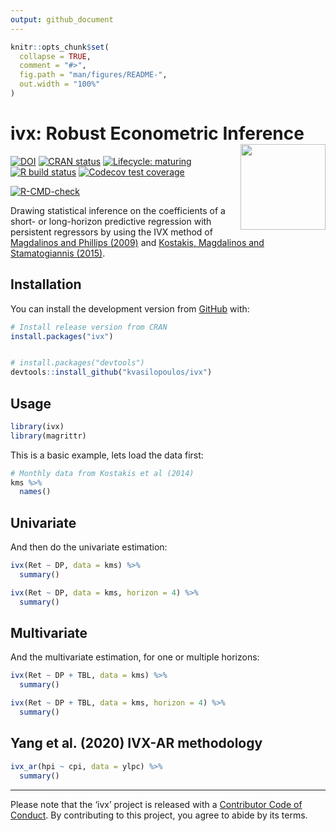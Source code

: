 ```yaml
---
output: github_document
---
```


```r
knitr::opts_chunk$set(
  collapse = TRUE,
  comment = "#>",
  fig.path = "man/figures/README-",
  out.width = "100%"
)
```
# ivx: Robust Econometric Inference <img src='man/figures/logo.png' align="right" height="136.5" />

<!-- badges: start -->
[![DOI](https://zenodo.org/badge/137785074.svg)](https://zenodo.org/badge/latestdoi/137785074)
[![CRAN status](https://www.r-pkg.org/badges/version/ivx)](https://cran.r-project.org/package=ivx)
[![Lifecycle: maturing](https://img.shields.io/badge/lifecycle-maturing-blue.svg)](https://www.tidyverse.org/lifecycle/#maturing)
[![R build status](https://github.com/kvasilopoulos/ivx/workflows/R-CMD-check/badge.svg)](https://github.com/kvasilopoulos/ivx/actions)
[![Codecov test coverage](https://codecov.io/gh/kvasilopoulos/ivx/branch/master/graph/badge.svg)](https://codecov.io/gh/kvasilopoulos/ivx?branch=master)

[![R-CMD-check](https://github.com/kvasilopoulos/ivx/actions/workflows/R-CMD-check.yaml/badge.svg)](https://github.com/kvasilopoulos/ivx/actions/workflows/R-CMD-check.yaml)
<!-- badges: end -->


Drawing statistical inference on the coefficients of a short- or long-horizon 
predictive regression with persistent regressors by using the IVX method of 
[Magdalinos and Phillips (2009)](doi:10.1017/S0266466608090154) and
[Kostakis, Magdalinos and Stamatogiannis (2015)](doi:10.1093/rfs/hhu139).

## Installation

You can install the development version from [GitHub](https://github.com/) with:

``` r
# Install release version from CRAN
install.packages("ivx")


# install.packages("devtools")
devtools::install_github("kvasilopoulos/ivx")
```
## Usage


```r
library(ivx)
library(magrittr)
```

This is a basic example, lets load the data first:

```r
# Monthly data from Kostakis et al (2014)
kms %>%
  names()

```

## Univariate

And then do the univariate estimation:

```r
ivx(Ret ~ DP, data = kms) %>% 
  summary()

ivx(Ret ~ DP, data = kms, horizon = 4) %>% 
  summary()

```

## Multivariate

And the multivariate estimation, for one or multiple horizons:

```r
ivx(Ret ~ DP + TBL, data = kms) %>% 
  summary()

ivx(Ret ~ DP + TBL, data = kms, horizon = 4) %>% 
  summary()

```


## Yang et al. (2020) IVX-AR methodology

```r
ivx_ar(hpi ~ cpi, data = ylpc) %>% 
  summary()

```

<!--
#### To-do	

* The Bonferroni method	
  - Cavanagh et al (1995)	
  - Campbell and Yogo (2006)	
* A conditional likelihood approach	
  - Jansson and Moreira (2006)	
* A control function approach	
  - Elliot (2001)
-->


---

Please note that the 'ivx' project is released with a [Contributor Code of Conduct](https://github.com/kvasilopoulos/ivx/blob/master/.github/CODE_OF_CONDUCT.md). By contributing to this project, you agree to abide by its terms.
